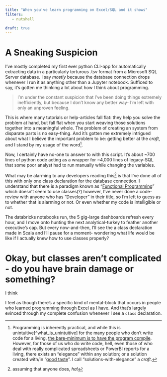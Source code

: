 ```yaml
---
title: "When you've learn programming on Excel/SQL and it shows"
filters:
   - nutshell

draft: true
---
```


# A Sneaking Suspicion
I've mostly completed my first ever python CLI-app for automatically extracting data in a particularly torturous .tsv format from a Microsoft SQL Server database. I say *mostly* because the database connection drops whenever I run it as anything other than a Jupyter notebook. Sufficed to say, it's gotten me thinking a lot about how I think about programming. 

> I'm under the constant suspicion that I've been doing things extremely inefficiently, but because I don't know any better way- I'm left with only an unproven feeling.  

This is where many tutorials or help-articles fall flat: they help you solve the problem at hand, but fall flat when you start weaving those solutions together into a meaningful whole. The problem of creating an system from disparate parts is no easy-thing. And it's gotten me extremely intrigued about what I believe the important problem to be: getting better at the *craft*, and I stand by my usage of the word[^what_is_craft].

Now, I certainly have no-one to answer to with this script. It's about ~700 lines of python code acting as a wrapper for ~4,000 lines of legacy-SQL that some poor analyst had to run manually while changing the variables.

What may be alarming to any developers reading this[^ha] is that I've done all of this with only one class declaration for the database connection. I understand that there is a paradigm known as "[Functional Programming](https://github.com/readme/guides/functional-programming-basics)" which doesn't seem to use classes(?) however,  I've never done a code-review with anyone who has "Developer" in their title, so I'm left to guess as to whether that is alarming or not. Or even whether my code is intelligible or not.



The databricks notebooks run, the 5 gig-large dashboards refresh every hour, and I move onto hunting the next analytical-turkey to feather another executive's cap. But every now-and-then, I'll see the a class declaration made in Scala and I'll pause for a moment- wondering what life would be like if I actually knew how to use classes properly?

# Okay, but classes aren't complicated - do you have brain damage or something?
I think 


I feel as though there's a specific kind of mental-block that occurs in people who learned programming through Excel as I have. And that's largely evinced through my complete confusion whenever I see a `class` declaration. 



[^what_is_craft]: Programming is inherently practical, and while this is unintuitive[^what_is_unintuitive] for the many people who don't write code for a living, [the bare-minimum is to have the program compile](https://www.goodreads.com/quotes/6341736-any-fool-can-write-code-that-a-computer-can-understand). However, for those of us who do write code, hell, even those of who deal with really complicated spreadsheets or PowerBI reports for a living, there exists an "elegance" within any solution; or a solution created with/in "[good taste](https://github.com/mkirchner/linked-list-good-taste)". I call "solutions-with-elegance" a *craft*.

[^ha]: assuming that anyone does, *ha*!

[^managers_standards]: In the US at least, everyone's first instinct on LinkedIn is to refer to them selves as an *engineer* of some-sort to negotiate a higher salary. But while people with technical skills may abound (cough, cough), there seems to be an enormous deficit when it comes to managers who insist on code-quality standards which improve the overall experience for their employees.

[^what_is_unintuitive]: My general litmus test for "intuitive-ness" comes from conversations with my 76 year-old grandfather. I would include my grandmother in that criteria, however, she prefers vastly different conversational topics and I do my best to respect her wishes in all cases.  